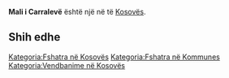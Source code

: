 {{Fshat në 
 | Emri                = Mali i Carralevë
 | EmriAlt                = 
 | NAME_SHORT_FORM=      
 | NAME_GENERIC=      
 | NAME_SORT_NAME_RO=      MALIICARRALEVE
 | FULL_NAME_RO = Mali i Carralevë
 | FULL_NAME_ND_RO=Mali i Carraleve
 | SORT_NAME_RG=CARRALEVE MALII
 | FULL_NAME_RG=Carralevë, Mali i
 | FULL_NAME_ND_RG=Carraleve, Mali i
 | SRP_NAME_SHORT_FORM=      
 | SRP_NAME_GENERIC=      
 | SRP_NAME_SORT_NAME_RO=      
 | SRP_FULL_NAME_RO = 
 | SRP_FULL_NAME_ND_RO=
 | SRP_SORT_NAME_RG=
 | SRP_FULL_NAME_RG=
 | SRP_FULL_NAME_ND_RG=
 | Emri (Rasa dhanore) = 
 | Figura              = 
 | Shteti              = Kosovo
 | Komuna              = 
 | Kodi postar         = 
 | Sipërfaqja          = 

 | Popullsia           = 

 | Regj. i popullsisë  = 
 | Dend. e popullsisë  = 
 | Faqja zyrtare       = 
 <!--- Koordinatat ----> 
 | Gjerësia            = 42.45
 | Gjatësia            = 20.883333
 | Lartësia            = 
}}
'''Mali i Carralevë''' është një [[]] në [[]] të [[Kosovës]].

<!-- == Gjeografia == -->
<!-- == Historia == -->
<!-- == Demografia == -->
== Shih edhe ==
{{Komuna }}
{{Kosovo-Administrata-Cung}}

[[Kategoria:Fshatra në Kosovës]]
[[Kategoria:Fshatra në Kommunes ]]
[[Kategoria:Vendbanime në Kosovës]]